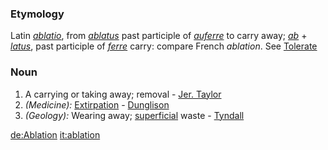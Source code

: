 ===Etymology===
Latin ''[[ablatio]]'', from ''[[ablatus]]'' past participle of ''[[auferre]]'' to carry away; ''[[ab]]'' + ''[[latus]]'', past participle of ''[[ferre]]'' carry: compare French ''ablation''. See [[Tolerate]]
===Noun===
#A carrying or taking away; removal - [[Jer. Taylor]]
#''(Medicine):'' [[Extirpation]] - [[Dunglison]]
#''(Geology):'' Wearing away; [[superficial]] waste - [[Tyndall]]

[[de:Ablation]]
[[it:ablation]]